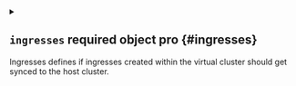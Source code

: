
<details className="config-field" data-expandable="true">
<summary>

## `ingresses` <span className="config-field-required" data-required="false">required</span> <span className="config-field-type">object</span> <span className="config-field-default"></span> <span className="config-field-enum"></span> <span data-pro="false" className="config-field-pro">pro</span> {#ingresses}

Ingresses defines if ingresses created within the virtual cluster should get synced to the host cluster.

</summary>




<details className="config-field" data-expandable="false" open>
<summary>

### `enabled` <span className="config-field-required" data-required="false">required</span> <span className="config-field-type">boolean</span> <span className="config-field-default">false</span> <span className="config-field-enum"></span> <span data-pro="false" className="config-field-pro">pro</span> {#ingresses-enabled}

Enabled defines if this option should be enabled.

</summary>



</details>



<details className="config-field" data-expandable="true">
<summary>

### `translate` <span className="config-field-required" data-required="false">required</span> <span className="config-field-type">object[]</span> <span className="config-field-default"></span> <span className="config-field-enum"></span> <span data-pro="false" className="config-field-pro">pro</span> {#ingresses-translate}

Translate the patch according to the given patches.

</summary>




<details className="config-field" data-expandable="false" open>
<summary>

#### `path` <span className="config-field-required" data-required="false">required</span> <span className="config-field-type">string</span> <span className="config-field-default"></span> <span className="config-field-enum"></span> <span data-pro="false" className="config-field-pro">pro</span> {#ingresses-translate-path}

Path is the path within the patch to target. If the path is not found within the patch, the patch is not applied.

</summary>



</details>



<details className="config-field" data-expandable="true">
<summary>

#### `expression` <span className="config-field-required" data-required="false">required</span> <span className="config-field-type">object</span> <span className="config-field-default"></span> <span className="config-field-enum"></span> <span data-pro="false" className="config-field-pro">pro</span> {#ingresses-translate-expression}

Expression transforms the value according to the given JavaScript expression.

</summary>




<details className="config-field" data-expandable="false" open>
<summary>

##### `toHost` <span className="config-field-required" data-required="false">required</span> <span className="config-field-type">string</span> <span className="config-field-default"></span> <span className="config-field-enum"></span> <span data-pro="false" className="config-field-pro">pro</span> {#ingresses-translate-expression-toHost}

ToHost is the expression to apply when retrieving a change from virtual to host.

</summary>



</details>



<details className="config-field" data-expandable="false" open>
<summary>

##### `fromHost` <span className="config-field-required" data-required="false">required</span> <span className="config-field-type">string</span> <span className="config-field-default"></span> <span className="config-field-enum"></span> <span data-pro="false" className="config-field-pro">pro</span> {#ingresses-translate-expression-fromHost}

FromHost is the patch to apply when retrieving a change from host to virtual.

</summary>



</details>


</details>



<details className="config-field" data-expandable="true">
<summary>

#### `reference` <span className="config-field-required" data-required="false">required</span> <span className="config-field-type">object</span> <span className="config-field-default"></span> <span className="config-field-enum"></span> <span data-pro="false" className="config-field-pro">pro</span> {#ingresses-translate-reference}

Reference rewrites the value value according to the name.

</summary>




<details className="config-field" data-expandable="false" open>
<summary>

##### `apiVersion` <span className="config-field-required" data-required="false">required</span> <span className="config-field-type">string</span> <span className="config-field-default"></span> <span className="config-field-enum"></span> <span data-pro="false" className="config-field-pro">pro</span> {#ingresses-translate-reference-apiVersion}

APIVersion is the apiVersion of the referenced object.

</summary>



</details>



<details className="config-field" data-expandable="false" open>
<summary>

##### `kind` <span className="config-field-required" data-required="false">required</span> <span className="config-field-type">string</span> <span className="config-field-default"></span> <span className="config-field-enum"></span> <span data-pro="false" className="config-field-pro">pro</span> {#ingresses-translate-reference-kind}

Kind is the kind of the referenced object.

</summary>



</details>



<details className="config-field" data-expandable="false" open>
<summary>

##### `namePath` <span className="config-field-required" data-required="false">required</span> <span className="config-field-type">string</span> <span className="config-field-default"></span> <span className="config-field-enum"></span> <span data-pro="false" className="config-field-pro">pro</span> {#ingresses-translate-reference-namePath}

NamePath is the optional path to the reference name within the object. If omitted namePath equals to the
translate patch path.

</summary>



</details>



<details className="config-field" data-expandable="false" open>
<summary>

##### `namespacePath` <span className="config-field-required" data-required="false">required</span> <span className="config-field-type">string</span> <span className="config-field-default"></span> <span className="config-field-enum"></span> <span data-pro="false" className="config-field-pro">pro</span> {#ingresses-translate-reference-namespacePath}

NamespacePath is the optional path to the reference namespace within the object. If omitted namespacePath equals to the
metadata.namespace path of the object.

</summary>



</details>


</details>


</details>


</details>
